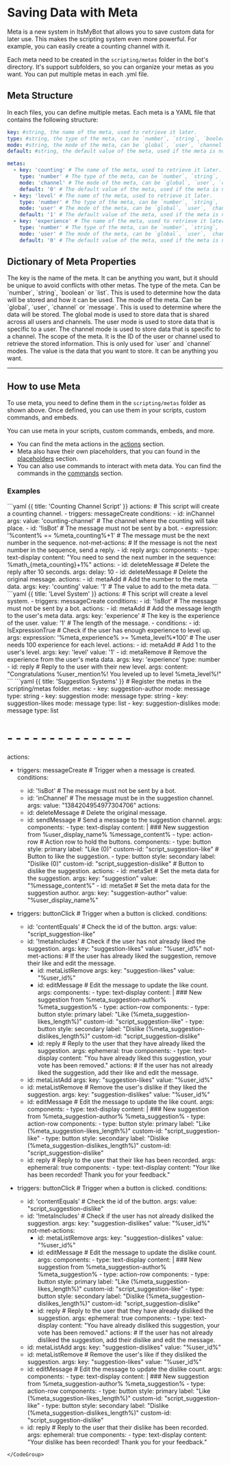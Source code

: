 
# Saving Data with Meta
Meta is a new system in ItsMyBot that allows you to save custom data for later use. This makes the scripting system even more powerful. For example, you can easily create a counting channel with it.

Each meta need to be created in the `scripting/metas` folder in the bot's directory. It's support subfolders, so you can organize your metas as you want. You can put multiple metas in each .yml file.

## Meta Structure
In each files, you can define multiple metas. Each meta is a YAML file that contains the following structure:
<CodeGroup>
```yaml {{ title: 'Usage' }}
key: #string, the name of the meta, used to retrieve it later.
type: #string, the type of the meta, can be `number`, `string`, `boolean` or `list`
mode: #string, the mode of the meta, can be `global`, `user`, `channel` or `message`
default: #string, the default value of the meta, used if the meta is not set.
```
```yaml {{ title: 'Example' }}
metas:
  - key: 'counting' # The name of the meta, used to retrieve it later.
    type: 'number' # The type of the meta, can be `number`, `string`, `boolean` or `list`
    mode: 'channel' # The mode of the meta, can be `global`, `user`, `channel` or `message`
    default: '0' # The default value of the meta, used if the meta is not set.
  - key: 'level' # The name of the meta, used to retrieve it later.
    type: 'number' # The type of the meta, can be `number`, `string`, `boolean` or `list`
    mode: 'user' # The mode of the meta, can be `global`, `user`, `channel` or `message`
    default: '1' # The default value of the meta, used if the meta is not set.
  - key: 'experience' # The name of the meta, used to retrieve it later.
    type: 'number' # The type of the meta, can be `number`, `string`, `boolean` or `list`
    mode: 'user' # The mode of the meta, can be `global`, `user`, `channel` or `message`
    default: '0' # The default value of the meta, used if the meta is not set.
```
</CodeGroup>

## Dictionary of Meta Properties
<Properties>
  <Property name="key" type="string">
    The key is the name of the meta. It can be anything you want, but it should be unique to avoid conflicts with other metas.
  </Property>
  <Property name="type" type="string">
    The type of the meta. Can be `number`, `string`, `boolean` or `list`. This is used to determine how the data will be stored and how it can be used.
  </Property>
  <Property name="mode" type="string">
    The mode of the meta. Can be `global`, `user`, `channel` or `message`. This is used to determine where the data will be stored. The global mode is used to store data that is shared across all users and channels. The user mode is used to store data that is specific to a user. The channel mode is used to store data that is specific to a channel.
  </Property>
  <Property name="scope" type="string">
    The scope of the meta. It is the ID of the user or channel used to retrieve the stored information. This is only used for `user` and `channel` modes.
  </Property>
  <Property name="value" type="any">
    The value is the data that you want to store. It can be anything you want.
  </Property>
</Properties>

--- 

## How to use Meta
To use meta, you need to define them in the `scripting/metas` folder as shown above. Once defined, you can use them in your scripts, custom commands, and embeds.

You can use meta in your scripts, custom commands, embeds, and more. 
- You can find the meta actions in the [actions](/itsmybot/scripting/actions) section.
- Meta also have their own placeholders, that you can found in the [placeholders](/itsmybot/configuration/placeholders) section.
- You can also use commands to interact with meta data. You can find the commands in the [commands](/itsmybot/commands) section.

### Examples
<CodeGroup>
```yaml {{ title: 'Counting Channel Script' }}
actions: # This script will create a counting channel.
  - triggers: messageCreate 
    conditions:
      - id: inChannel
        args:
          value: 'counting-channel' # The channel where the counting will take place.
      - id: '!isBot' # The message must not be sent by a bot.
      - expression: '%content% == %meta_counting%+1' # The message must be the next number in the sequence.
        not-met-actions: # If the message is not the next number in the sequence, send a reply.
          - id: reply
            args:
              components:
                - type: text-display
                  content: "You need to send the next number in the sequence: %math_{meta_counting}+1%" 
              actions:
                - id: deleteMessage # Delete the reply after 10 seconds.
                  args:
                    delay: 10
          - id: deleteMessage # Delete the original message.
    actions:
      - id: metaAdd # Add the number to the meta data.
        args:
          key: 'counting'
          value: '1' # The value to add to the meta data.
```
```yaml {{ title: 'Level System' }}
actions: # This script will create a level system.
  - triggers: messageCreate
    conditions:
      - id: '!isBot' # The message must not be sent by a bot.
    actions:
      - id: metaAdd # Add the message length to the user's meta data.
        args:
          key: 'experience' # The key is the experience of the user.
          value: '1' # The length of the message.
      - conditions:
          - id: IsExpressionTrue # Check if the user has enough experience to level up.
            args:
              expression: '%meta_experience% >= %meta_level%*100' # The user needs 100 experience for each level.
        actions:
          - id: metaAdd # Add 1 to the user's level.
            args:
              key: 'level'
              value: '1'
          - id: metaRemove # Remove the experience from the user's meta data.
            args:
              key: 'experience'
              type: number
          - id: reply # Reply to the user with their new level.
            args:
              content: "Congratulations %user_mention%! You leveled up to level %meta_level%!"
```
```yaml {{ title: 'Suggestion Systems' }}
# Register the metas in the scripting/metas folder.
metas:
  - key: suggestion-author
    mode: message
    type: string
  - key: suggestion
    mode: message
    type: string
  - key: suggestion-likes
    mode: message
    type: list
  - key: suggestion-dislikes
    mode: message
    type: list

# - - - - - - - - - - - - - - - 

actions:
  - triggers: messageCreate # Trigger when a message is created.
    conditions:
      - id: '!isBot' # The message must not be sent by a bot.
      - id: 'inChannel' # The message must be in the suggestion channel.
        args:
          value: "1384204954977304706"
    actions:
      - id: deleteMessage # Delete the original message.
      - id: sendMessage # Send a message to the suggestion channel.
        args:
          components:
            - type: text-display
              content: | 
                ### New suggestion from %user_display_name%
                %message_content%
            - type: action-row # Action row to hold the buttons.
              components:
                - type: button
                  style: primary
                  label: "Like (0)"
                  custom-id: "script_suggestion-like" # Button to like the suggestion.
                - type: button
                  style: secondary
                  label: "Dislike (0)"
                  custom-id: "script_suggestion-dislike" # Button to dislike the suggestion.
          actions:
            - id: metaSet # Set the meta data for the suggestion.
              args:
                key: "suggestion"
                value: "%message_content%"
            - id: metaSet # Set the meta data for the suggestion author.
              args:
                key: "suggestion-author"
                value: "%user_display_name%"

  - triggers: buttonClick # Trigger when a button is clicked.
    conditions:
      - id: 'contentEquals' # Check the id of the button.
        args:
          value: "script_suggestion-like"
      - id: '!metaIncludes' # Check if the user has not already liked the suggestion.
        args:
          key: "suggestion-likes"
          value: "%user_id%"
        not-met-actions: # If the user has already liked the suggestion, remove their like and edit the message.
          - id: metaListRemove
            args:
              key: "suggestion-likes"
              value: "%user_id%"
          - id: editMessage # Edit the message to update the like count.
            args:
              components:
                - type: text-display
                  content: | 
                    ### New suggestion from %meta_suggestion-author%
                    %meta_suggestion%
                - type: action-row
                  components:
                    - type: button
                      style: primary
                      label: "Like (%meta_suggestion-likes_length%)"
                      custom-id: "script_suggestion-like"
                    - type: button
                      style: secondary
                      label: "Dislike (%meta_suggestion-dislikes_length%)"
                      custom-id: "script_suggestion-dislike"
          - id: reply # Reply to the user that they have already liked the suggestion.
            args:
              ephemeral: true
              components:
                - type: text-display
                  content: "You have already liked this suggestion, your vote has been removed."
    actions: # If the user has not already liked the suggestion, add their like and edit the message.
      - id: metaListAdd
        args:
          key: "suggestion-likes"
          value: "%user_id%"
      - id: metaListRemove # Remove the user's dislike if they liked the suggestion.
        args:
          key: "suggestion-dislikes"
          value: "%user_id%"
      - id: editMessage # Edit the message to update the like count.
        args:
          components:
            - type: text-display
              content: | 
                ### New suggestion from %meta_suggestion-author%
                %meta_suggestion%
            - type: action-row
              components:
                - type: button
                  style: primary
                  label: "Like (%meta_suggestion-likes_length%)"
                  custom-id: "script_suggestion-like"
                - type: button
                  style: secondary
                  label: "Dislike (%meta_suggestion-dislikes_length%)"
                  custom-id: "script_suggestion-dislike"
      - id: reply # Reply to the user that their like has been recorded.
        args:
          ephemeral: true
          components:
            - type: text-display
              content: "Your like has been recorded! Thank you for your feedback."

  - triggers: buttonClick # Trigger when a button is clicked.
    conditions:
      - id: 'contentEquals' # Check the id of the button.
        args:
          value: "script_suggestion-dislike"
      - id: '!metaIncludes' # Check if the user has not already disliked the suggestion.
        args:
          key: "suggestion-dislikes"
          value: "%user_id%"
        not-met-actions:
          - id: metaListRemove
            args:
              key: "suggestion-dislikes"
              value: "%user_id%"
          - id: editMessage # Edit the message to update the dislike count.
            args:
              components:
                - type: text-display
                  content: | 
                    ### New suggestion from %meta_suggestion-author%
                    %meta_suggestion%
                - type: action-row
                  components:
                    - type: button
                      style: primary
                      label: "Like (%meta_suggestion-likes_length%)"
                      custom-id: "script_suggestion-like"
                    - type: button
                      style: secondary
                      label: "Dislike (%meta_suggestion-dislikes_length%)"
                      custom-id: "script_suggestion-dislike"
          - id: reply # Reply to the user that they have already disliked the suggestion.
            args:
              ephemeral: true
              components:
                - type: text-display
                  content: "You have already disliked this suggestion, your vote has been removed."
    actions: # If the user has not already disliked the suggestion, add their dislike and edit the message.
      - id: metaListAdd 
        args:
          key: "suggestion-dislikes"
          value: "%user_id%"
      - id: metaListRemove # Remove the user's like if they disliked the suggestion.
        args:
          key: "suggestion-likes"
          value: "%user_id%"
      - id: editMessage # Edit the message to update the dislike count.
        args:
          components:
            - type: text-display
              content: | 
                ### New suggestion from %meta_suggestion-author%
                %meta_suggestion%
            - type: action-row
              components:
                - type: button
                  style: primary
                  label: "Like (%meta_suggestion-likes_length%)"
                  custom-id: "script_suggestion-like"
                - type: button
                  style: secondary
                  label: "Dislike (%meta_suggestion-dislikes_length%)"
                  custom-id: "script_suggestion-dislike"
      - id: reply # Reply to the user that their dislike has been recorded.
        args:
          ephemeral: true
          components:
            - type: text-display
              content: "Your dislike has been recorded! Thank you for your feedback."
```
</CodeGroup>
